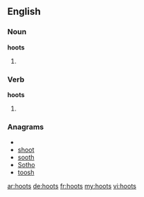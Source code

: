 ==English==
===Noun===
'''hoots'''
# {{plural of|[[hoot]]}}

===Verb===
'''hoots'''
# {{third-person singular of|[[hoot]]}}

===Anagrams===
* {{alphagram|hoost}}
* [[shoot#English|shoot]]
* [[sooth#English|sooth]]
* [[Sotho#English|Sotho]]
* [[toosh#English|toosh]]

[[ar:hoots]]
[[de:hoots]]
[[fr:hoots]]
[[my:hoots]]
[[vi:hoots]]